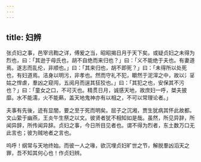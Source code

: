```yaml
---
---
---
```

title: 妇辨
---



张贞妇之事，邑宰讯鞫之详，傅爰之当，昭昭揭日月于天下矣。或疑贞妇之未得为烈也，曰：「其逊于母氏也，胡不自绝而来归也？」曰：「义不能绝于夫也。有妻道焉。遂志而乱伦，非顺也。」曰：「其来归也，胡不即死？」曰：「未得所以处死也，有妇道焉。洁身以明污，非孝也。然而守礼不犯，皭然于泥滓之中，故以氵㸒姑之悍虐，羣凶之窥闯，五阅月而逞其狂狡也。」曰：「其犯之也，安保其不污也？」曰：「童女之口，不可灭也。精贯日月，诚感天地，故庶妇一呼，桀夫披靡。水不能濡，火不能爇，盖天地鬼神亦有以相之，不可以常理论者。」

夫事有先後，迹有显闇，要之至于死而明矣。屈子之沉湘，贾生犹病其怀此故都。文山絷于幽燕，王炎午生祭之以文。彼贤者犹不相知如是哉。虽然，所见异辞，所闻异辞，所传闻异辞。贞妇之事，今日所目见者也。谓不得为烈者，东土数万口无此言也；彼为贼地者之言也。

呜呼！纲常与天地终始。而彼一人之喙，欲沉埋贞妇旷世之节，解脱羣凶滔天之罪，吾不知其何心也！作贞妇辨。